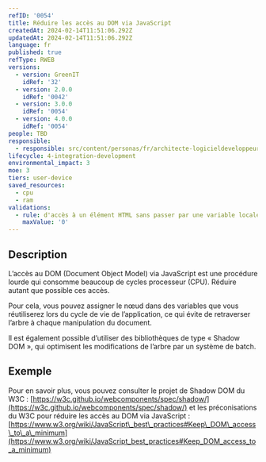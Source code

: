 ```yaml
---
refID: '0054'
title: Réduire les accès au DOM via JavaScript
createdAt: 2024-02-14T11:51:06.292Z
updatedAt: 2024-02-14T11:51:06.292Z
language: fr
published: true
refType: RWEB
versions:
  - version: GreenIT
    idRef: '32'
  - version: 2.0.0
    idRef: '0042'
  - version: 3.0.0
    idRef: '0054'
  - version: 4.0.0
    idRef: '0054'
people: TBD
responsible:
  - responsible: src/content/personas/fr/architecte-logicieldeveloppeur.mdx
lifecycle: 4-integration-development
environmental_impact: 3
moe: 3
tiers: user-device
saved_resources:
  - cpu
  - ram
validations:
  - rule: d'accès à un élément HTML sans passer par une variable locale
    maxValue: '0'
---
```


## Description

L’accès au DOM (Document Object Model) via JavaScript est une procédure lourde qui consomme beaucoup de cycles processeur (CPU). Réduire autant que possible ces accès.

Pour cela, vous pouvez assigner le nœud dans des variables que vous réutiliserez lors du cycle de vie de l’application, ce qui évite de retraverser l’arbre à chaque manipulation du document.

Il est également possible d’utiliser des bibliothèques de type « Shadow DOM », qui optimisent les modifications de l’arbre par un système de batch.

## Exemple

Pour en savoir plus, vous pouvez consulter le projet de Shadow DOM du W3C :
[https://w3c.github.io/webcomponents/spec/shadow/](https://w3c.github.io/webcomponents/spec/shadow/)
et les préconisations du W3C pour réduire les accès au DOM via JavaScript :
[https://www.w3.org/wiki/JavaScript\_best\_practices#Keep\_DOM\_access\_to\_a\_minimum](https://www.w3.org/wiki/JavaScript_best_practices#Keep_DOM_access_to_a_minimum)
